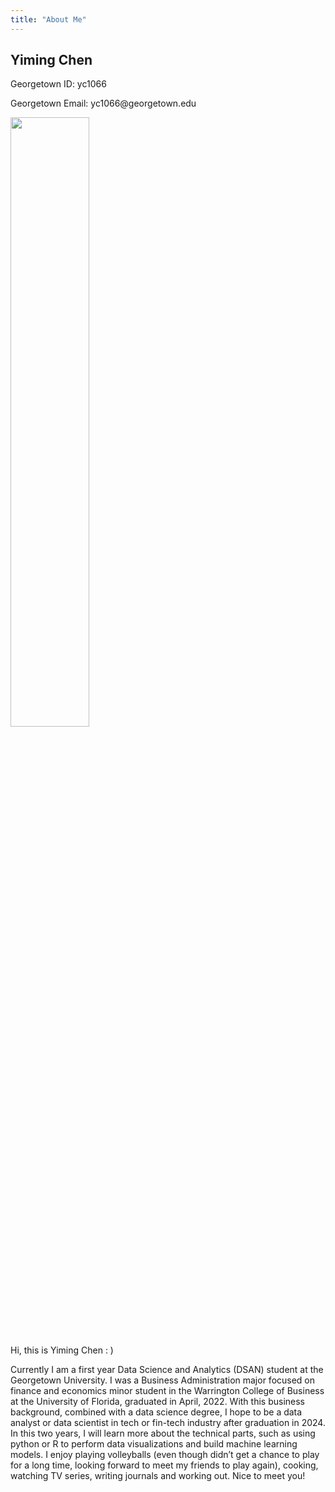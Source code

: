 ```yaml
---
title: "About Me"
---
```


## Yiming Chen

Georgetown ID: yc1066

Georgetown Email: yc1066\@georgetown.edu

![](ycc.jpeg){width="50%"}

Hi, this is Yiming Chen : )

Currently I am a first year Data Science and Analytics (DSAN) student at the Georgetown University. I was a Business Administration major focused on finance and economics minor student in the Warrington College of Business at the University of Florida, graduated in April, 2022. With this business background, combined with a data science degree, I hope to be a data analyst or data scientist in tech or fin-tech industry after graduation in 2024. In this two years, I will learn more about the technical parts, such as using python or R to perform data visualizations and build machine learning models. I enjoy playing volleyballs (even though didn't get a chance to play for a long time, looking forward to meet my friends to play again), cooking, watching TV series, writing journals and working out. Nice to meet you!

